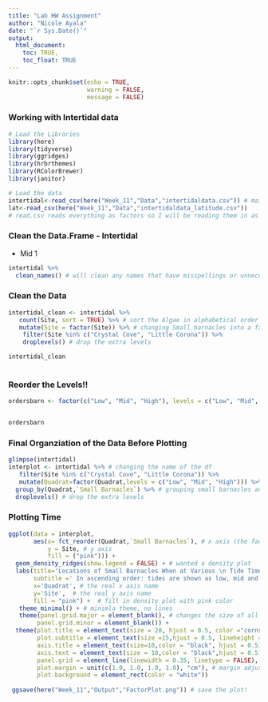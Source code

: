 ```yaml
---
title: "Lab HW Assignment"
author: "Nicole Ayala"
date: "`r Sys.Date()`"
output: 
  html_document:
    toc: TRUE,
    toc_float: TRUE
---
```


```r
knitr::opts_chunk$set(echo = TRUE, 
                      warning = FALSE,
                      message = FALSE)
```

###  Working with Intertidal data 

```r
# Load the Libraries
library(here)
library(tidyverse)
library(ggridges)
library(hrbrthemes)
library(RColorBrewer)
library(janitor)
```
```r
# Load the data
intertidal<-read_csv(here("Week_11","Data","intertidaldata.csv")) # mainly going to use this data set
lat<-read_csv(here("Week_11","Data","intertidaldata_latitude.csv"))
# read.csv reads everything as factors so I will be reading them in as characters with read_csv and change them accordingly to factors

```
### Clean the Data.Frame - Intertidal
- Mid 1
```r
intertidal %>%
  clean_names() # will clean any names that have misspellings or unnecessary numbers such as Mid 1
```
### Clean the Data
```r
intertidal_clean <- intertidal %>% 
   count(Site, sort = TRUE) %>% # sort the Algae in alphabetical order and then convert it into a factor to fix levels
   mutate(Site = factor(Site)) %>% # changing Small.barnacles into a factor and then changing it's name
    filter(Site %in% c("Crystal Cove", "Little Corona")) %>%
    droplevels() # drop the extra levels

intertidal_clean
 
``` 

### Reorder the Levels!!
```r
ordersbarn <- factor(c("Low", "Mid", "High"), levels = c("Low", "Mid", "High")) # reordering the levels to an order that makes sense!


ordersbarn
```
### Final Organziation of the Data Before Plotting
```r
glimpse(intertidal)
interplot <- intertidal %>% # changing the name of the df
   filter(Site %in% c("Crystal Cove", "Little Corona")) %>%
   mutate(Quadrat=factor(Quadrat,levels = c("Low", "Mid", "High"))) %>%
  group_by(Quadrat,`Small Barnacles`) %>% # grouping small barnacles and the quadrat together
  droplevels() # drop the extra levels
```
### Plotting Time
```r
ggplot(data = interplot, 
       aes(x= fct_reorder(Quadrat,`Small Barnacles`), # x axis (the factor)
           y = Site, # y axis
           fill = ("pink"))) +
  geom_density_ridges(show.legend = FALSE) + # wanted a density plot
  labs(title='Locations of Small Barnacles When at Various \n Tide Times', # chnages the title
       subtitle =' In ascending order: tides are shown as low, mid and high.', # changes the subtitle
       x='Quadrat', # the real x axis name
       y='Site',  # the real y axis name
       fill = "pink") +  # fill in density plot with pink color
   theme_minimal() + # minimla theme, no lines
   theme(panel.grid.major = element_blank(), # changes the size of all of the labs
        panel.grid.minor = element_blank()) +
  theme(plot.title = element_text(size = 20, hjust = 0.5, color ="cornsilk4"),
        plot.subtitle = element_text(size =15,hjust = 0.5, lineheight = 1.1, color = "cornsilk4"),
        axis.title = element_text(size=10,color = "black", hjust = 0.5), # title adjustments
        axis.text = element_text(size = 10,color = "black",hjust = 0.5), # text adjustments
        panel.grid = element_line(linewidth = 0.35, linetype = FALSE), # background gridlines
        plot.margin = unit(c(1.0, 1.0, 1.0, 1.0), "cm"), # margin adjustments
        plot.background = element_rect(color = "white"))
  
 ggsave(here("Week_11","Output","FactorPlot.png")) # save the plot!

```
